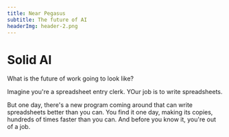 ```yaml
---
title: Near Pegasus
subtitle: The future of AI
headerImg: header-2.png
---
```


# Solid AI

What is the future of work going to look like? 

Imagine you're a spreadsheet entry clerk. YOur job is to write spreadsheets. 

But one day, there's a new program coming around that can write spreadsheets better than you can. You find it one day, making its copies, hundreds of times faster than you can. And before you know it, you're out of a job. 



